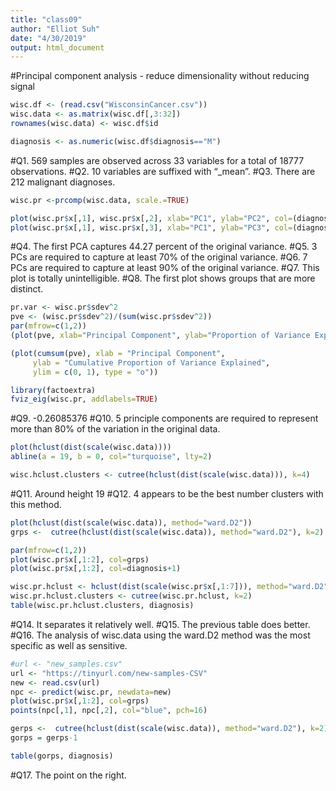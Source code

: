 ```yaml
---
title: "class09"
author: "Elliot Suh"
date: "4/30/2019"
output: html_document
---
```


#Principal component analysis - reduce dimensionality without reducing signal

```r
wisc.df <- (read.csv("WisconsinCancer.csv"))
wisc.data <- as.matrix(wisc.df[,3:32])
rownames(wisc.data) <- wisc.df$id

diagnosis <- as.numeric(wisc.df$diagnosis=="M")

```
#Q1. 569 samples are observed across 33 variables for a total of 18777 observations.
#Q2. 10 variables are suffixed with "_mean".
#Q3. There are 212 malignant diagnoses. 

```r

wisc.pr <-prcomp(wisc.data, scale.=TRUE)

plot(wisc.pr$x[,1], wisc.pr$x[,2], xlab="PC1", ylab="PC2", col=(diagnosis+1))
plot(wisc.pr$x[,1], wisc.pr$x[,3], xlab="PC1", ylab="PC3", col=(diagnosis+1))
```
#Q4. The first PCA captures 44.27 percent of the original variance.
#Q5. 3 PCs are required to capture at least 70% of the original variance.
#Q6. 7 PCs are required to capture at least 90% of the original variance. 
#Q7. This plot is totally unintelligible. 
#Q8. The first plot shows groups that are more distinct. 

```r
pr.var <- wisc.pr$sdev^2
pve <- (wisc.pr$sdev^2)/(sum(wisc.pr$sdev^2))
par(mfrow=c(1,2))
(plot(pve, xlab="Principal Component", ylab="Proportion of Variance Explained", ylim=c(0,1), type="o"))

(plot(cumsum(pve), xlab = "Principal Component", 
     ylab = "Cumulative Proportion of Variance Explained", 
     ylim = c(0, 1), type = "o"))


```

```r
library(factoextra)
fviz_eig(wisc.pr, addlabels=TRUE)
```
#Q9. -0.26085376 
#Q10. 5 principle components are required to represent more than 80% of the variation in the original data. 

```r

plot(hclust(dist(scale(wisc.data))))
abline(a = 19, b = 0, col="turquoise", lty=2)

wisc.hclust.clusters <- cutree(hclust(dist(scale(wisc.data))), k=4)
```
#Q11. Around height 19
#Q12. 4 appears to be the best number clusters with this method.

```r
plot(hclust(dist(scale(wisc.data)), method="ward.D2"))
grps <-  cutree(hclust(dist(scale(wisc.data)), method="ward.D2"), k=2)
```

```r
par(mfrow=c(1,2))
plot(wisc.pr$x[,1:2], col=grps)
plot(wisc.pr$x[,1:2], col=diagnosis+1)
```

```r

wisc.pr.hclust <- hclust(dist(scale(wisc.pr$x[,1:7])), method="ward.D2")
wisc.pr.hclust.clusters <- cutree(wisc.pr.hclust, k=2)
table(wisc.pr.hclust.clusters, diagnosis)

```

#Q14. It separates it relatively well.
#Q15. The previous table does better.
#Q16. The analysis of wisc.data using the ward.D2 method was the most specific as well as sensitive. 

```r
#url <- "new_samples.csv"
url <- "https://tinyurl.com/new-samples-CSV"
new <- read.csv(url)
npc <- predict(wisc.pr, newdata=new)
plot(wisc.pr$x[,1:2], col=grps)
points(npc[,1], npc[,2], col="blue", pch=16)
```
```r
gerps <-  cutree(hclust(dist(scale(wisc.data)), method="ward.D2"), k=2)
gorps = gerps-1

table(gorps, diagnosis)
```

#Q17. The point on the right. 